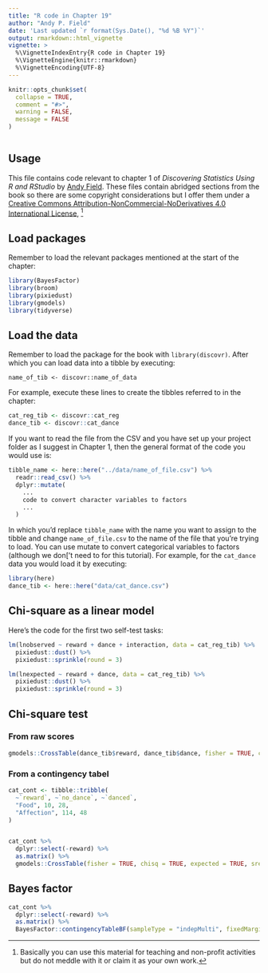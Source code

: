 ```yaml
---
title: "R code in Chapter 19"
author: "Andy P. Field"
date: 'Last updated `r format(Sys.Date(), "%d %B %Y")`'
output: rmarkdown::html_vignette
vignette: >
  %\VignetteIndexEntry{R code in Chapter 19}
  %\VignetteEngine{knitr::rmarkdown}
  %\VignetteEncoding{UTF-8}
---
```


```r
knitr::opts_chunk$set(
  collapse = TRUE,
  comment = "#>",
  warning = FALSE,
  message = FALSE
)
```

```r

```

## Usage

This file contains code relevant to chapter 1 of *Discovering Statistics Using R and RStudio* by [Andy Field](https://www.discoveringstatistics.com/). These files contain abridged sections from the book so there are some copyright considerations but I offer them under a [Creative Commons Attribution-NonCommercial-NoDerivatives 4.0 International License](http://creativecommons.org/licenses/by-nc-nd/4.0/), ^[Basically you can use this material for teaching and non-profit activities but do not meddle with it or claim it as your own work.]


## Load packages

Remember to load the relevant packages mentioned at the start of the chapter:

```r
library(BayesFactor)
library(broom)
library(pixiedust)
library(gmodels)
library(tidyverse)

```

## Load the data

Remember to load the package for the book with `library(discovr)`. After which you can load data into a tibble by executing:

`name_of_tib <- discovr::name_of_data`

For example, execute these lines to create the tibbles referred to in the chapter:

```r
cat_reg_tib <- discovr::cat_reg
dance_tib <- discovr::cat_dance
```

If you want to read the file from the CSV and you have set up your project folder as I suggest in Chapter 1, then the general format of the code you would use is:

```r
tibble_name <- here::here("../data/name_of_file.csv") %>%
  readr::read_csv() %>%
  dplyr::mutate(
    ...
    code to convert character variables to factors
    ...
  )
```

In which you'd replace `tibble_name` with the name you want to assign to the tibble and change `name_of_file.csv` to the name of the file that you're trying to load. You can use mutate to convert categorical variables to factors (although we don['t need to for this tutorial). For example, for the `cat_dance` data you would load it by executing:

```r
library(here)
dance_tib <- here::here("data/cat_dance.csv")
```

## Chi-square as a linear model

Here's the code for the first two self-test tasks:

```r
lm(lnobserved ~ reward + dance + interaction, data = cat_reg_tib) %>% 
  pixiedust::dust() %>% 
  pixiedust::sprinkle(round = 3)
```

```r
lm(lnexpected ~ reward + dance, data = cat_reg_tib) %>% 
  pixiedust::dust() %>% 
  pixiedust::sprinkle(round = 3)
```

## Chi-square test
### From raw scores

```r
gmodels::CrossTable(dance_tib$reward, dance_tib$dance, fisher = TRUE, chisq = TRUE, expected = TRUE, sresid = TRUE, format = "SPSS")
```



### From a contingency tabel

```r

cat_cont <- tibble::tribble(
  ~`reward`, ~`no_dance`, ~`danced`,
  "Food", 10, 28,
  "Affection", 114, 48
)


cat_cont %>% 
  dplyr::select(-reward) %>% 
  as.matrix() %>% 
  gmodels::CrossTable(fisher = TRUE, chisq = TRUE, expected = TRUE, sresid = TRUE, format = "SPSS")

```

## Bayes factor

```r
cat_cont %>% 
  dplyr::select(-reward) %>%
  as.matrix() %>% 
  BayesFactor::contingencyTableBF(sampleType = "indepMulti", fixedMargin = "rows")

```


